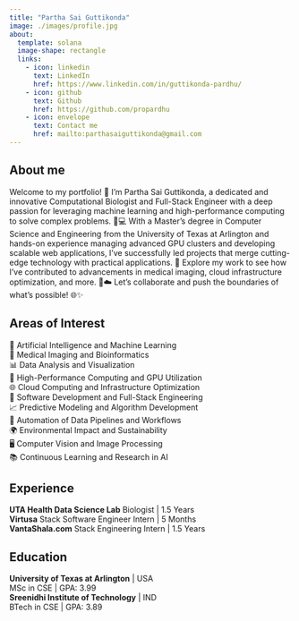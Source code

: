 ```yaml
---
title: "Partha Sai Guttikonda"
image: ./images/profile.jpg
about:
  template: solana
  image-shape: rectangle
  links:
    - icon: linkedin
      text: LinkedIn
      href: https://www.linkedin.com/in/guttikonda-pardhu/
    - icon: github
      text: Github
      href: https://github.com/propardhu
    - icon: envelope
      text: Contact me
      href: mailto:parthasaiguttikonda@gmail.com
---
```


## About me

Welcome to my portfolio! 🚀 I’m Partha Sai Guttikonda, a dedicated and innovative Computational Biologist and Full-Stack Engineer with a deep passion for leveraging machine learning and high-performance computing to solve complex problems. 🧠💻 With a Master's degree in Computer Science and Engineering from the University of Texas at Arlington and hands-on experience managing advanced GPU clusters and developing scalable web applications, I’ve successfully led projects that merge cutting-edge technology with practical applications. 🌟 Explore my work to see how I’ve contributed to advancements in medical imaging, cloud infrastructure optimization, and more. 🏥☁️ Let’s collaborate and push the boundaries of what’s possible! 🌐✨

## Areas of Interest

🧠 Artificial Intelligence and Machine Learning\
🔬 Medical Imaging and Bioinformatics\
📊 Data Analysis and Visualization\
🚀 High-Performance Computing and GPU Utilization\
🌐 Cloud Computing and Infrastructure Optimization\
🔧 Software Development and Full-Stack Engineering\
📈 Predictive Modeling and Algorithm Development\
🔄 Automation of Data Pipelines and Workflows\
🌍 Environmental Impact and Sustainability\
🖥️ Computer Vision and Image Processing\
📚 Continuous Learning and Research in AI


## Experience
**UTA Health Data Science Lab** \Computational Biologist | 1.5 Years\
**Virtusa** \Full Stack Software Engineer Intern | 5 Months\
**VantaShala.com** \Full Stack Engineering Intern | 1.5 Years\

## Education
**University of Texas at Arlington** | USA \
MSc in CSE | GPA: 3.99\
**Sreenidhi Institute of Technology** | IND \
BTech in CSE | GPA: 3.89